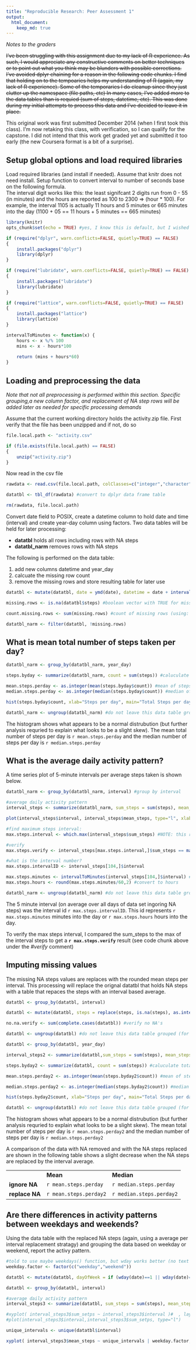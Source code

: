 ```yaml
---
title: "Reproducible Research: Peer Assessment 1"
output: 
  html_document:
    keep_md: true
---
```


*Notes to the graders*

~~I've been struggling with this assignment due to my lack of R experience. As such, I would appreciate any constructive comments on better techniques or to point out what you think may be blunders with possible corrections.  
I've avoided dplyr chaining for a reason in the following code chunks. I find that holding on to the tempoaries helps my understanding of R (again, my lack of R experience). Some of the temporaries I do cleanup since they just clutter up the namespace (file paths, etc)
In many cases, I've added more to the data tables than is requied (sum of steps, datetime, etc). This was done during my initial attempts to process this data and I've decided to leave it in place.~~

This original work was first submitted December 2014 (when I first took this class). I'm now retaking this class, with verification, so I can qualify for the capstone. I did not intend that this work get graded yet and submitted it too early (the new Coursera format is a bit of a surprise). 

## Setup global options and load required libraries

Load required libraries (and install if needed). Assume that knitr does not need install. Setup function to convert interval to number of seconds base on the following formula.  
The interval digit works like this: the least signifcant 2 digits run from 0 - 55 (in minutes) and
the hours are reported as 100 to 2300 => (hour * 100). For example, the interval 
1105 is actually 11 hours and 5 minutes or 665 minutes into the day (1100 + 05 == 11 hours + 5 minutes == 665 minutes)
```r

library(knitr)
opts_chunk$set(echo = TRUE) #yes, I know this is default, but I wished to demo how to setup up global settings

if (require("dplyr", warn.conflicts=FALSE, quietly=TRUE) == FALSE)
{
    install.packages("dplyr")
    library(dplyr)
}

if (require("lubridate", warn.conflicts=FALSE, quietly=TRUE) == FALSE)
{
    install.packages("lubridate")
    library(lubridate)
}

if (require("lattice", warn.conflicts=FALSE, quietly=TRUE) == FALSE)
{
    install.packages("lattice")
    library(lattice)
}

intervalToMinutes <- function(x) {
    hours <- x %/% 100
    mins <- x - hours*100
    
    return (mins + hours*60)
}

```


## Loading and preprocessing the data

*Note that not all preprocessing is performed within this section. Specific grouping,a new column factor, and replacement of NA step rows  will be added later as needed for specific processing demands*

Assume that the current working directory holds the activity.zip file. First verify that the file has been unzipped and if not, do so
```r
file.local.path <- "activity.csv"

if (file.exists(file.local.path) == FALSE)
{
    unzip("activity.zip")    
}


```

Now read in the csv file
```r
rawdata <- read.csv(file.local.path, colClasses=c("integer","character","integer"), stringsAsFactors=FALSE) 

datatbl <- tbl_df(rawdata) #convert to dplyr data frame table

rm(rawdata, file.local.path)
```

Convert date field to POSIX, create a datetime column to hold date and time (interval) and create year-day column using factors. Two data tables will be held for later processing:

- **datatbl**  holds all rows including rows with NA steps 
- **datatbl_narm**  removes rows with NA steps

The following is performed on the data table:

1. add new columns datetime and year_day
1. calcuate the missing row count
1. remove the missing rows and store resulting table for later use
```r
datatbl <- mutate(datatbl, date = ymd(date), datetime = date + intervalToMinutes(interval), year_day = factor(yday(datetime)))

missing.rows <- is.na(datatbl$steps) #boolean vector with TRUE for missing rows

count.missing.rows <- sum(missing.rows) #count of missing rows (using: TRUE == 1, FALSE == 0)

datatbl_narm <- filter(datatbl, !missing.rows)

```

## What is mean total number of steps taken per day?

```r

datatbl_narm <- group_by(datatbl_narm, year_day)

steps.byday <- summarize(datatbl_narm, count = sum(steps)) #caluculate total count of steps per day

mean.steps.perday <- as.integer(mean(steps.byday$count)) #mean of steps per day (ignore NA rows)
median.steps.perday <- as.integer(median(steps.byday$count)) #median of steps per day (ignore NA rows)

hist(steps.byday$count, xlab="Steps per day", main="Total Steps per day (ignore NA)")

datatbl_narm <- ungroup(datatbl_narm) #do not leave this data table grouped (for later analysis)
```

The histogram shows what appears to be a normal distrubution (but further analysis requried to explain what looks to be a slight skew). The mean total number of steps per day is `r mean.steps.perday` and the median number of steps per day is `r median.steps.perday`

## What is the average daily activity pattern?

A time series plot of 5-minute intervals per average steps taken is shown below.
```r

datatbl_narm <- group_by(datatbl_narm, interval) #group by interval 

#average daily activity pattern
interval_steps <- summarize(datatbl_narm, sum_steps = sum(steps), mean_steps = mean(steps))

plot(interval_steps$interval, interval_steps$mean_steps, type="l", xlab="5 minute interval", ylab="Number of steps", main="Activity (ignore NA steps)")

#find maximum steps interval:
max.steps.interval <- which.max(interval_steps$sum_steps) #NOTE: this returns an index, not the 5 minute interval value

#verify
max.steps.verify <- interval_steps[max.steps.interval,]$sum_steps == max(interval_steps$sum_steps)

#what is the interval number?
max.steps.intervalID <- interval_steps[104,]$interval

max.steps.minutes <- intervalToMinutes(interval_steps[104,]$interval) #convert to number of minutes 
max.steps.hours <- round(max.steps.minutes/60,2) #convert to hours

datatbl_narm <- ungroup(datatbl_narm) #do not leave this data table grouped (for later analysis)

```

The 5 minute interval (on average over all days of data set ingoring NA steps) was the interval id `r max.steps.intervalID`. This id represents `r max.steps.minutes` minutes into the day or `r max.steps.hours` hours into the day.

To verify the max steps interval, I compared the sum_steps to the max of the interval steps to get a **`r max.steps.verify`** result (see code chunk above under the *\#verify* comment)

## Imputing missing values

The missing NA steps values are replaces with the rounded mean steps per interval. This processing will replace the orignal datatbl that holds NA steps with a table that repaces the steps with an interval based average.
```r

datatbl <- group_by(datatbl, interval)

datatbl <- mutate(datatbl, steps = replace(steps, is.na(steps), as.integer(round(mean(steps, na.rm=TRUE)))))

no.na.verify <- sum(complete.cases(datatbl)) #verify no NA's

datatbl <- ungroup(datatbl) #do not leave this data table grouped (for later analysis)

datatbl <- group_by(datatbl, year_day)

interval_steps2 <- summarize(datatbl,sum_steps = sum(steps), mean_steps = mean(steps))

steps.byday2 <- summarize(datatbl, count = sum(steps)) #caluculate total count of steps per day

mean.steps.perday2 <- as.integer(mean(steps.byday2$count)) #mean of steps per day 

median.steps.perday2 <- as.integer(median(steps.byday2$count)) #median of steps per day 

hist(steps.byday2$count, xlab="Steps per day", main="Total Steps per day (replaced NA)")

datatbl <- ungroup(datatbl) #do not leave this data table grouped (for later analysis)
```
The histogram shows what appears to be a normal distrubution (but further analysis requried to explain what looks to be a slight skew). The mean total number of steps per day is `r mean.steps.perday2` and the median number of steps per day is `r median.steps.perday2`

A comparison of the data with NA removed and with the NA steps replaced are shown in the following table shows a slight decrease when the NA steps are replaced by the interval average.

<table>
    <tr>
		<td>&nbsp;</td>
		<td><b>Mean</b></td>
		<td><b>Median</b></td>
	</tr>
	<tr>
		<td><b>ignore NA</b></td>
		<td>`r mean.steps.perday`</td>
		<td>`r median.steps.perday`</td>
	</tr>
	<tr>
		<td><b>replace NA</b></td>
		<td>`r mean.steps.perday2`</td>
		<td>`r median.steps.perday2`</td>
	</tr>
</table>


## Are there differences in activity patterns between weekdays and weekends?

Using the data table with the replaced NA steps (again, using a average per interval replacement stratagy) and grouping the data based on weekday or weekend, report the activy pattern.
```r

#told to use maybe weekdays() function, but wday works better (no text to parse)
weekday.factor <- factor(c("weekday","weekend"))

datatbl <- mutate(datatbl, dayOfWeek = if (wday(date)==1 || wday(date)==7) weekday.factor[2] else weekday.factor[1])

datatbl <- group_by(datatbl, interval)

#average daily activity pattern
interval_steps3 <- summarize(datatbl, sum_steps = sum(steps), mean_steps = mean(steps))

#xyplot( interval_steps3$sum_setps ~ interval_steps3$interval )#  , layout=c(1,2)) #plot with 2 panels
#plot(interval_steps3$interval,interval_steps3$sum_setps, type="l")

unique_intervals <- unique(datatbl$interval)

xyplot( interval_steps3$mean_steps ~ unique_intervals | weekday.factor, type="l", layout=c(1,2), xlab="intervals", ylab="mean steps", main="Activity compared to weekday versus weekend")

```
